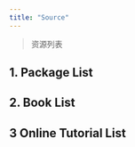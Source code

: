```yaml
---
title: "Source"
---
```


> 资源列表 

## 1. Package List 



## 2. Book List 

## 3  Online Tutorial List 
